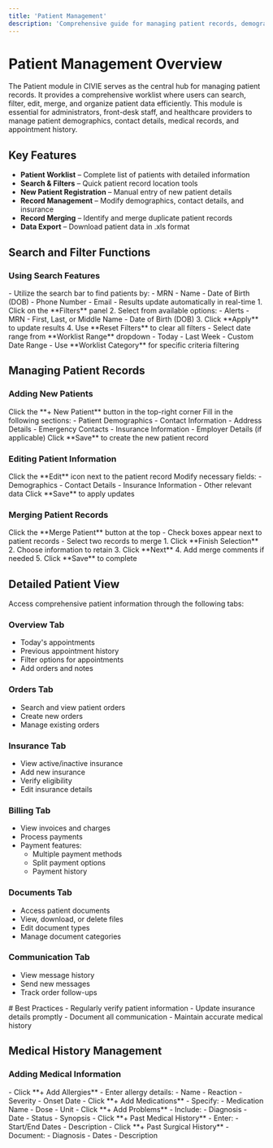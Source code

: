 ```yaml
---
title: 'Patient Management'
description: 'Comprehensive guide for managing patient records, demographics, and related information in CIVIE RIS'
---
```


# Patient Management Overview

The Patient module in CIVIE serves as the central hub for managing patient records. It provides a comprehensive worklist where users can search, filter, edit, merge, and organize patient data efficiently. This module is essential for administrators, front-desk staff, and healthcare providers to manage patient demographics, contact details, medical records, and appointment history.

## Key Features

- **Patient Worklist** – Complete list of patients with detailed information
- **Search & Filters** – Quick patient record location tools
- **New Patient Registration** – Manual entry of new patient details
- **Record Management** – Modify demographics, contact details, and insurance
- **Record Merging** – Identify and merge duplicate patient records
- **Data Export** – Download patient data in .xls format

## Search and Filter Functions

### Using Search Features

<Steps>
  <Step title="Use Search Fields">
    - Utilize the search bar to find patients by:
      - MRN
      - Name
      - Date of Birth (DOB)
      - Phone Number
      - Email
    - Results update automatically in real-time
  </Step>

  <Step title="Apply Filters">
    1. Click on the **Filters** panel
    2. Select from available options:
       - Alerts
       - MRN
       - First, Last, or Middle Name
       - Date of Birth (DOB)
    3. Click **Apply** to update results
    4. Use **Reset Filters** to clear all filters
  </Step>

  <Step title="Use Worklist Options">
    - Select date range from **Worklist Range** dropdown
      - Today
      - Last Week
      - Custom Date Range
    - Use **Worklist Category** for specific criteria filtering
  </Step>
</Steps>

## Managing Patient Records

### Adding New Patients

<Steps>
  <Step title="Initiate Patient Registration">
    Click the **+ New Patient** button in the top-right corner
  </Step>

  <Step title="Complete Required Information">
    Fill in the following sections:
    - Patient Demographics
    - Contact Information
    - Address Details
    - Emergency Contacts
    - Insurance Information
    - Employer Details (if applicable)
  </Step>

  <Step title="Save Record">
    Click **Save** to create the new patient record
  </Step>
</Steps>

### Editing Patient Information

<Steps>
  <Step title="Access Edit Mode">
    Click the **Edit** icon next to the patient record
  </Step>

  <Step title="Update Information">
    Modify necessary fields:
    - Demographics
    - Contact Details
    - Insurance Information
    - Other relevant data
  </Step>

  <Step title="Save Changes">
    Click **Save** to apply updates
  </Step>
</Steps>

### Merging Patient Records

<Steps>
  <Step title="Start Merge Process">
    Click the **Merge Patient** button at the top
  </Step>

  <Step title="Select Records">
    - Check boxes appear next to patient records
    - Select two records to merge
  </Step>

  <Step title="Review and Confirm">
    1. Click **Finish Selection**
    2. Choose information to retain
    3. Click **Next**
    4. Add merge comments if needed
    5. Click **Save** to complete
  </Step>
</Steps>

## Detailed Patient View

Access comprehensive patient information through the following tabs:

### Overview Tab
- Today's appointments
- Previous appointment history
- Filter options for appointments
- Add orders and notes

### Orders Tab
- Search and view patient orders
- Create new orders
- Manage existing orders

### Insurance Tab
- View active/inactive insurance
- Add new insurance
- Verify eligibility
- Edit insurance details

### Billing Tab
- View invoices and charges
- Process payments
- Payment features:
  - Multiple payment methods
  - Split payment options
  - Payment history

### Documents Tab
- Access patient documents
- View, download, or delete files
- Edit document types
- Manage document categories

### Communication Tab
- View message history
- Send new messages
- Track order follow-ups

<Note>
  # Best Practices
  - Regularly verify patient information
  - Update insurance details promptly
  - Document all communication
  - Maintain accurate medical history
</Note>

## Medical History Management

### Adding Medical Information

<Steps>
  <Step title="Record Allergies">
    - Click **+ Add Allergies**
    - Enter allergy details:
      - Name
      - Reaction
      - Severity
      - Onset Date
  </Step>

  <Step title="Document Medications">
    - Click **+ Add Medications**
    - Specify:
      - Medication Name
      - Dose
      - Unit
  </Step>

  <Step title="Log Medical Problems">
    - Click **+ Add Problems**
    - Include:
      - Diagnosis
      - Date
      - Status
      - Synopsis
  </Step>

  <Step title="Update Medical History">
    - Click **+ Past Medical History**
    - Enter:
      - Start/End Dates
      - Description
  </Step>

  <Step title="Record Surgical History">
    - Click **+ Past Surgical History**
    - Document:
      - Diagnosis
      - Dates
      - Description
  </Step>
</Steps>